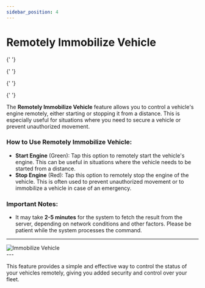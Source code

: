 ```yaml
---
sidebar_position: 4
---
```


# Remotely Immobilize Vehicle


<Head>
  <meta charSet="UTF-8" />
  <meta name="viewport" content="width=device-width, initial-scale=1.0" />
  <title>Fleet Stack Remotely Immobilize Vehicle - Enhance Fleet Security</title>
  <meta name="description" content="Learn how to use the Remotely Immobilize Vehicle feature in Fleet Stack to control your vehicle's engine from a distance for added security." />
  <meta name="keywords" content="Fleet Stack, remotely immobilize vehicle, vehicle control, fleet management, engine start, engine stop, vehicle security" />
  <meta name="author" content="Fleet Stack Team" />
  <meta name="robots" content="index, follow" />
  <link rel="canonical" href="https://docs.fleetstackglobal.com/Fleet-Stack-Pro/Remotely-Immobilize-Vehicle/" />

  <!-- Open Graph Metadata for social sharing -->

{' '}

<meta
  property="og:title"
  content="Fleet Stack Remotely Immobilize Vehicle - Enhance Fleet Security"
/>
<meta
  property="og:description"
  content="Control your vehicle's engine remotely with Fleet Stack's immobilization feature for enhanced security and management."
/>
<meta property="og:type" content="website" />
<meta
  property="og:url"
  content="https://docs.fleetstackglobal.com/Fleet-Stack-Pro/Remotely-Immobilize-Vehicle/"
/>
<meta
  property="og:image"
  content="https://fleetstackglobal.com/assets/img/Graphics/orginal/Stack01.png"
/>

  <!-- Twitter Card Metadata -->

{' '}

<meta name="twitter:card" content="summary_large_image" />
<meta
  name="twitter:title"
  content="Fleet Stack Remotely Immobilize Vehicle - Enhance Fleet Security"
/>
<meta
  name="twitter:description"
  content="Utilize the Remotely Immobilize Vehicle feature in Fleet Stack to manage your fleet effectively."
/>
<meta
  name="twitter:image"
  content="https://fleetstackglobal.com/assets/img/Graphics/orginal/Stack01.png"
/>

  <!-- Schema.org JSON-LD Markup for TechArticle -->

{' '}

<script type="application/ld+json">
  {`
      {
        "@context": "https://schema.org",
        "@type": "TechArticle",
        "mainEntityOfPage": {
          "@type": "WebPage",
          "@id": "https://docs.fleetstackglobal.com/Fleet-Stack-Pro/Remotely-Immobilize-Vehicle/"
        },
        "headline": "Fleet Stack Remotely Immobilize Vehicle",
        "description": "Learn how to use the Remotely Immobilize Vehicle feature in Fleet Stack to control your vehicle's engine from a distance for added security.",
        "image": "https://fleetstackglobal.com/assets/img/Graphics/orginal/Stack01.png",
        "author": {
          "@type": "Organization",
          "name": "Fleet Stack"
        },
        "publisher": {
          "@type": "Organization",
          "name": "Fleet Stack",
          "logo": {
            "@type": "ImageObject",
            "url": "https://fleetstackglobal.com"
          }
        }
      }
    `}
</script>

  <!-- Schema.org JSON-LD Markup for the Guide -->

{' '}

<script type="application/ld+json">
  {`
      {
        "@context": "https://schema.org",
        "@type": "WebPage",
        "name": "Fleet Stack Remotely Immobilize Vehicle",
        "description": "Step-by-step guide on how to use the Remotely Immobilize Vehicle feature in Fleet Stack for effective fleet management.",
        "mainEntity": [
          {
            "@type": "ItemList",
            "itemListElement": [
              {
                "@type": "ListItem",
                "position": 1,
                "name": "How to Use Remotely Immobilize Vehicle",
                "description": "Instructions for starting and stopping a vehicle's engine remotely."
              },
              {
                "@type": "ListItem",
                "position": 2,
                "name": "Important Notes",
                "description": "Information on the time it may take for commands to process."
              }
            ]
          }
        ]
      }
    `}
</script>

</Head>

The **Remotely Immobilize Vehicle** feature allows you to control a vehicle's engine remotely, either starting or stopping it from a distance. This is especially useful for situations where you need to secure a vehicle or prevent unauthorized movement.

### **How to Use Remotely Immobilize Vehicle:**

- **Start Engine** (Green): Tap this option to remotely start the vehicle's engine. This can be useful in situations where the vehicle needs to be started from a distance.
- **Stop Engine** (Red): Tap this option to remotely stop the engine of the vehicle. This is often used to prevent unauthorized movement or to immobilize a vehicle in case of an emergency.

### **Important Notes:**

- It may take **2-5 minutes** for the system to fetch the result from the server, depending on network conditions and other factors. Please be patient while the system processes the command.

---

<div
  style={{
    display: 'flex',
    justifyContent: 'center',
    alignItems: 'center',
    height: '500px',
  }}
>
  <img
    src="/assets/pro/Immobilize.jpg"
    alt="Immobilize Vehicle"
    style={{
      width: '250px',
      borderRadius: '8px',
      boxShadow: '0 4px 6px rgba(0, 0, 0, 0.1)',
    }}
  />
</div>
---

This feature provides a simple and effective way to control the status of your vehicles remotely, giving you added security and control over your fleet.
